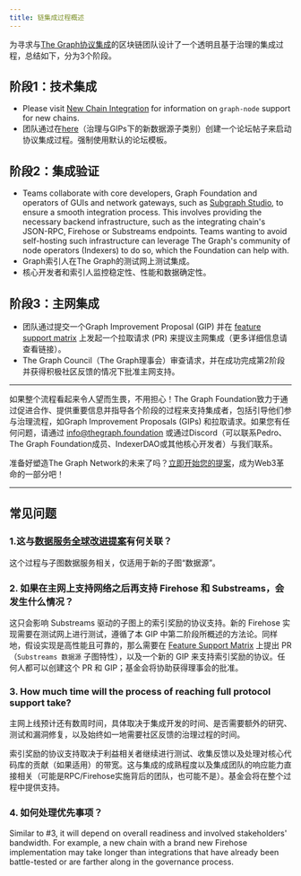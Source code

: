 ```yaml
---
title: 链集成过程概述
---
```


为寻求与[The Graph协议集成](https://forum.thegraph.com/t/gip-0057-chain-integration-process/4468)的区块链团队设计了一个透明且基于治理的集成过程，总结如下，分为3个阶段。

## 阶段1：技术集成

- Please visit [New Chain Integration](/indexing/new-chain-integration/) for information on `graph-node` support for new chains.
- 团队通过在[here](https://forum.thegraph.com/c/governance-gips/new-chain-support/71)（治理与GIPs下的新数据源子类别）创建一个论坛帖子来启动协议集成过程。强制使用默认的论坛模板。

## 阶段2：集成验证

- Teams collaborate with core developers, Graph Foundation and operators of GUIs and network gateways, such as [Subgraph Studio](https://thegraph.com/studio/), to ensure a smooth integration process. This involves providing the necessary backend infrastructure, such as the integrating chain's JSON-RPC, Firehose or Substreams endpoints. Teams wanting to avoid self-hosting such infrastructure can leverage The Graph's community of node operators (Indexers) to do so, which the Foundation can help with.
- Graph索引人在The Graph的测试网上测试集成。
- 核心开发者和索引人监控稳定性、性能和数据确定性。

## 阶段3：主网集成

- 团队通过提交一个Graph Improvement Proposal (GIP) 并在 [feature support matrix](https://github.com/graphprotocol/indexer/blob/main/docs/feature-support-matrix.md) 上发起一个拉取请求 (PR) 来提议主网集成（更多详细信息请查看链接）。
- The Graph Council（The Graph理事会）审查请求，并在成功完成第2阶段并获得积极社区反馈的情况下批准主网支持。

---

如果整个流程看起来令人望而生畏，不用担心！The Graph Foundation致力于通过促进合作、提供重要信息并指导各个阶段的过程来支持集成者，包括引导他们参与治理流程，如Graph Improvement Proposals (GIPs) 和拉取请求。如果您有任何问题，请通过 [info@thegraph.foundation](mailto:info@thegraph.foundation) 或通过Discord（可以联系Pedro、The Graph Foundation成员、IndexerDAO或其他核心开发者）与我们联系。

准备好塑造The Graph Network的未来了吗？[立即开始您的提案](https://github.com/graphprotocol/graph-improvement-proposals/blob/main/gips/0057-chain-integration-process.md)，成为Web3革命的一部分吧！

---

## 常见问题

### 1.这与[数据服务全球改进提案](https://forum.thegraph.com/t/gip-0042-a-world-of-data-services/3761)有何关联？

这个过程与子图数据服务相关，仅适用于新的子图“数据源”。

### 2. 如果在主网上支持网络之后再支持 Firehose 和 Substreams，会发生什么情况？

这只会影响 Substreams 驱动的子图上的索引奖励的协议支持。新的 Firehose 实现需要在测试网上进行测试，遵循了本 GIP 中第二阶段所概述的方法论。同样地，假设实现是高性能且可靠的，那么需要在 [Feature Support Matrix](https://github.com/graphprotocol/indexer/blob/main/docs/feature-support-matrix.md) 上提出 PR（`Substreams 数据源` 子图特性），以及一个新的 GIP 来支持索引奖励的协议。任何人都可以创建这个 PR 和 GIP；基金会将协助获得理事会的批准。

### 3. How much time will the process of reaching full protocol support take?

主网上线预计还有数周时间，具体取决于集成开发的时间、是否需要额外的研究、测试和漏洞修复，以及始终如一地需要社区反馈的治理过程的时间。

索引奖励的协议支持取决于利益相关者继续进行测试、收集反馈以及处理对核心代码库的贡献（如果适用）的带宽。这与集成的成熟程度以及集成团队的响应能力直接相关（可能是RPC/Firehose实施背后的团队，也可能不是）。基金会将在整个过程中提供支持。

### 4. 如何处理优先事项？

Similar to #3, it will depend on overall readiness and involved stakeholders' bandwidth. For example, a new chain with a brand new Firehose implementation may take longer than integrations that have already been battle-tested or are farther along in the governance process.
